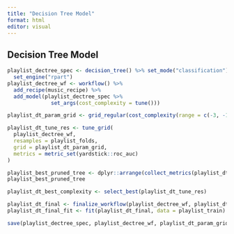 ```yaml
---
title: "Decision Tree Model"
format: html
editor: visual
---
```


## Decision Tree Model

```r
playlist_dectree_spec <- decision_tree() %>% set_mode("classification") %>%
  set_engine("rpart")
playlist_dectree_wf <- workflow() %>%
  add_recipe(music_recipe) %>%
  add_model(playlist_dectree_spec %>%
              set_args(cost_complexity = tune()))

playlist_dt_param_grid <- grid_regular(cost_complexity(range = c(-3, -1)), levels = 10)

playlist_dt_tune_res <- tune_grid(
  playlist_dectree_wf, 
  resamples = playlist_folds, 
  grid = playlist_dt_param_grid, 
  metrics = metric_set(yardstick::roc_auc)
)

```

```r
playlist_best_pruned_tree <- dplyr::arrange(collect_metrics(playlist_dt_tune_res), desc(mean))
playlist_best_pruned_tree

playlist_dt_best_complexity <- select_best(playlist_dt_tune_res)

playlist_dt_final <- finalize_workflow(playlist_dectree_wf, playlist_dt_best_complexity)
playlist_dt_final_fit <- fit(playlist_dt_final, data = playlist_train)
```

```r
save(playlist_dectree_spec, playlist_dectree_wf, playlist_dt_param_grid, playlist_dt_tune_res, playlist_best_pruned_tree, file = "/Users/ashleyson/Desktop/Playlist-DecTree-Model.rda")
```
